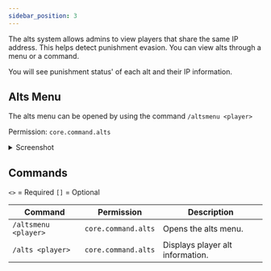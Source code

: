 ```yaml
---
sidebar_position: 3
---
```


The alts system allows admins to view players that share the same IP address. 
This helps detect punishment evasion. You can view alts through a menu or a command.

You will see punishment status' of each alt and their IP information.

## Alts Menu

The alts menu can be opened by using the command `/altsmenu <player>`

Permission: `core.command.alts`

<details>
<summary>Screenshot</summary>

![Menu](./assets/alts-menu.png)
</details>

## Commands

`<>` = Required `[]` = Optional

Command              | Permission          | Description
-------------------- | ------------------- | --------------------------------
`/altsmenu <player>` | `core.command.alts` | Opens the alts menu.
`/alts <player>`     | `core.command.alts` | Displays player alt information.